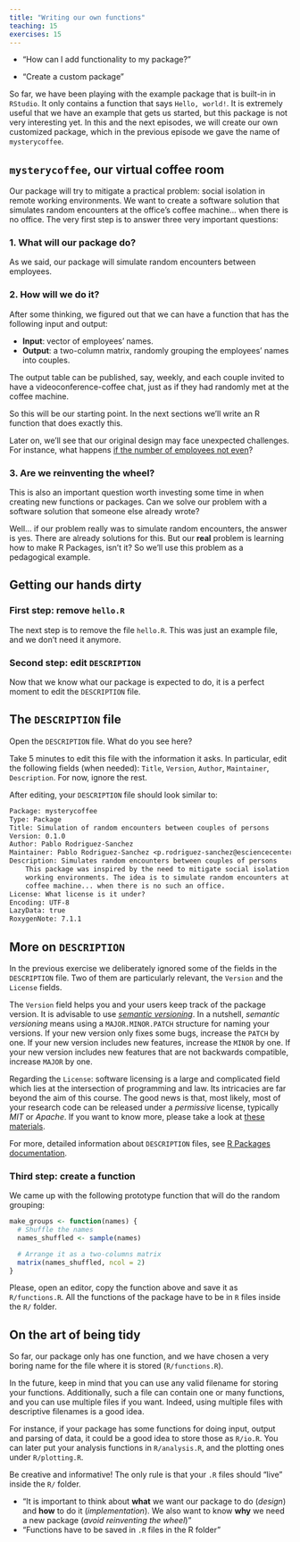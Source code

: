 ---
title: "Writing our own functions"
teaching: 15
exercises: 15
---

::: questions
- "How can I add functionality to my package?"
:::

::: objectives
- "Create a custom package"
:::


So far, we have been playing with the example package that is built-in in `RStudio`.
It only contains a function that says `Hello, world!`.
It is extremely useful that we have an example that gets us started, but this package is not very interesting yet.
In this and the next episodes, we will create our own customized package, which in the previous episode we gave the name of `mysterycoffee`.

## `mysterycoffee`, our virtual coffee room

Our package will try to mitigate a practical problem: social isolation in remote working environments.
We want to create a software solution that simulates random encounters at the office's coffee machine... when there is no office.
The very first step is to answer three very important questions:

### 1. What will our package do?
As we said, our package will simulate random encounters between employees.

### 2. How will we do it?
After some thinking, we figured out that we can have a function that has the following input and output:

- **Input**: vector of employees' names.
- **Output**: a two-column matrix, randomly grouping the employees' names into couples.

The output table can be published, say, weekly, and each couple invited to have a videoconference-coffee chat, just as if they had randomly met at the coffee machine.

So this will be our starting point.
In the next sections we'll write an R function that does exactly this.

Later on, we'll see that our original design may face unexpected challenges.
For instance, what happens [if the number of employees not even](https://carpentries-incubator.github.io/lesson-R-packaging/05-testing/index.html#what-to-do-if-a-test-fails)?

### 3. Are we reinventing the wheel?
This is also an important question worth investing some time in when creating new functions or packages.
Can we solve our problem with a software solution that someone else already wrote?

Well... if our problem really was to simulate random encounters, the answer is yes.
There are already solutions for this.
But our **real** problem is learning how to make R Packages, isn't it?
So we'll use this problem as a pedagogical example.

## Getting our hands dirty 

### First step: remove `hello.R`
The next step is to remove the file `hello.R`.
This was just an example file, and we don't need it anymore.

### Second step: edit `DESCRIPTION`
Now that we know what our package is expected to do, it is a perfect moment to edit the `DESCRIPTION` file.

::: challenge
## The `DESCRIPTION` file
Open the `DESCRIPTION` file.
What do you see here?

Take 5 minutes to edit this file with the information it asks.
In particular, edit the following fields (when needed):
`Title`, `Version`, `Author`, `Maintainer`, `Description`.
For now, ignore the rest.

:::: solution
After editing, your `DESCRIPTION` file should look similar to:

```txt
Package: mysterycoffee
Type: Package
Title: Simulation of random encounters between couples of persons
Version: 0.1.0
Author: Pablo Rodriguez-Sanchez
Maintainer: Pablo Rodriguez-Sanchez <p.rodriguez-sanchez@esciencecenter.nl
Description: Simulates random encounters between couples of persons
    This package was inspired by the need to mitigate social isolation in remote 
    working environments. The idea is to simulate random encounters at the office's
    coffee machine... when there is no such an office.
License: What license is it under?
Encoding: UTF-8
LazyData: true
RoxygenNote: 7.1.1
```
::::
:::

::: callout
## More on `DESCRIPTION`
In the previous exercise we deliberately ignored some of the fields in the `DESCRIPTION` file.
Two of them are particularly relevant, the `Version` and the `License` fields.

The `Version` field helps you and your users keep track of the package version.
It is advisable to use [_semantic versioning_](https://semver.org/).
In a nutshell, _semantic versioning_ means using a `MAJOR.MINOR.PATCH` structure for naming your versions.
If your new version only fixes some bugs, increase the `PATCH` by one.
If your new version includes new features, increase the `MINOR` by one.
If your new version includes new features that are not backwards compatible, increase `MAJOR` by one.

Regarding the `License`: software licensing is a large and complicated field which lies at the intersection of programming and law.
Its intricacies are far beyond the aim of this course.
The good news is that, most likely, most of your research code can be released under a _permissive_ license, typically _MIT_ or _Apache_.
If you want to know more, please take a look at [these materials](https://r-pkgs.org/license.html#license).

For more, detailed information about `DESCRIPTION` files, see [R Packages documentation](https://r-pkgs.org/description.html).
:::

### Third step: create a function

We came up with the following prototype function that will do the random grouping:

```r
make_groups <- function(names) {
  # Shuffle the names
  names_shuffled <- sample(names)

  # Arrange it as a two-columns matrix
  matrix(names_shuffled, ncol = 2)
}
```

Please, open an editor, copy the function above and save it as `R/functions.R`.
All the functions of the package have to be in `R` files inside the `R/` folder.

::: callout
## On the art of being tidy
So far, our package only has one function, and we have chosen a very boring name for the file where it is stored (`R/functions.R`).

In the future, keep in mind that you can use any valid filename for storing your functions.
Additionally, such a file can contain one or many functions, and you can use multiple files if you want.
Indeed, using multiple files with descriptive filenames is a good idea.

For instance, if your package has some functions for doing input, output and parsing of data, it could be a good idea to store those as `R/io.R`.
You can later put your analysis functions in `R/analysis.R`, and the plotting ones under `R/plotting.R`.

Be creative and informative! The only rule is that your `.R` files should "live" inside the `R/` folder.
:::

::: keypoints
- "It is important to think about **what** we want our package to do (_design_) and **how** to do it (_implementation_). We also want to know **why** we need a new package (_avoid reinventing the wheel_)"
- "Functions have to be saved in `.R` files in the R folder"
:::
